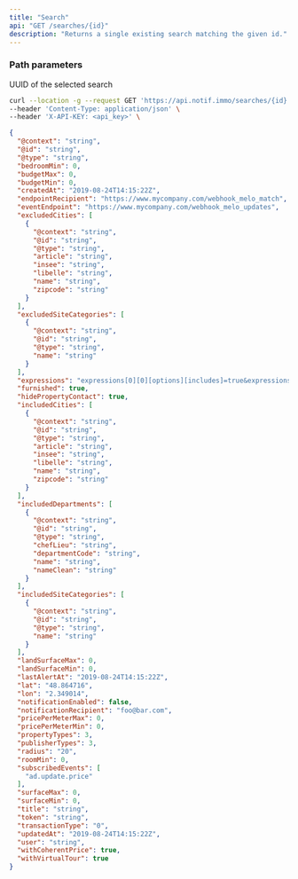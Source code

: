 ```yaml
---
title: "Search"
api: "GET /searches/{id}"
description: "Returns a single existing search matching the given id."
---
```


### Path parameters

<ParamField path="id" type="string" required>
  UUID of the selected search
</ParamField>





<RequestExample>

```bash Example Request
curl --location -g --request GET 'https://api.notif.immo/searches/{id}' \
--header 'Content-Type: application/json' \
--header 'X-API-KEY: <api_key>' \
```

</RequestExample>

<ResponseExample>

```json Example Response
{
  "@context": "string",
  "@id": "string",
  "@type": "string",
  "bedroomMin": 0,
  "budgetMax": 0,
  "budgetMin": 0,
  "createdAt": "2019-08-24T14:15:22Z",
  "endpointRecipient": "https://www.mycompany.com/webhook_melo_match",
  "eventEndpoint": "https://www.mycompany.com/webhook_melo_updates",
  "excludedCities": [
    {
      "@context": "string",
      "@id": "string",
      "@type": "string",
      "article": "string",
      "insee": "string",
      "libelle": "string",
      "name": "string",
      "zipcode": "string"
    }
  ],
  "excludedSiteCategories": [
    {
      "@context": "string",
      "@id": "string",
      "@type": "string",
      "name": "string"
    }
  ],
  "expressions": "expressions[0][0][options][includes]=true&expressions[0][0][options][strict]=true&expressions[1][0][word]=viager&expressions[1][0][options][includes]=true&expressions[1][0][options][strict]=true",
  "furnished": true,
  "hidePropertyContact": true,
  "includedCities": [
    {
      "@context": "string",
      "@id": "string",
      "@type": "string",
      "article": "string",
      "insee": "string",
      "libelle": "string",
      "name": "string",
      "zipcode": "string"
    }
  ],
  "includedDepartments": [
    {
      "@context": "string",
      "@id": "string",
      "@type": "string",
      "chefLieu": "string",
      "departmentCode": "string",
      "name": "string",
      "nameClean": "string"
    }
  ],
  "includedSiteCategories": [
    {
      "@context": "string",
      "@id": "string",
      "@type": "string",
      "name": "string"
    }
  ],
  "landSurfaceMax": 0,
  "landSurfaceMin": 0,
  "lastAlertAt": "2019-08-24T14:15:22Z",
  "lat": "48.864716",
  "lon": "2.349014",
  "notificationEnabled": false,
  "notificationRecipient": "foo@bar.com",
  "pricePerMeterMax": 0,
  "pricePerMeterMin": 0,
  "propertyTypes": 3,
  "publisherTypes": 3,
  "radius": "20",
  "roomMin": 0,
  "subscribedEvents": [
    "ad.update.price"
  ],
  "surfaceMax": 0,
  "surfaceMin": 0,
  "title": "string",
  "token": "string",
  "transactionType": "0",
  "updatedAt": "2019-08-24T14:15:22Z",
  "user": "string",
  "withCoherentPrice": true,
  "withVirtualTour": true
}
```

</ResponseExample>
